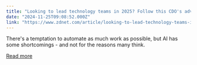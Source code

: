 ```yaml
---
title: "Looking to lead technology teams in 2025? Follow this CDO's advice"
date: "2024-11-25T09:08:52.000Z"
link: "https://www.zdnet.com/article/looking-to-lead-technology-teams-in-2025-follow-this-cdos-advice/"
---
```


There's a temptation to automate as much work as possible, but AI has some shortcomings - and not for the reasons many think.

[Read more](https://www.zdnet.com/article/looking-to-lead-technology-teams-in-2025-follow-this-cdos-advice/)
